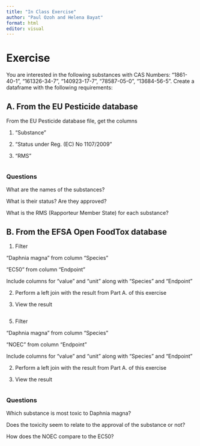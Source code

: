 ---
title: "In Class Exercise"
author: "Paul Ozoh and Helena Bayat"
format: html
editor: visual
---

# Exercise

You are interested in the following substances with CAS Numbers: "1861-40-1", "161326-34-7", "140923-17-7", "78587-05-0", "13684-56-5". Create a dataframe with the following requirements:

## A. From the EU Pesticide database

From the EU Pesticide database file, get the columns

1.  “Substance”

2.  “Status under Reg. (EC) No 1107/2009”

3.  “RMS”

```{r}

```

### Questions

What are the names of the substances?

What is their status? Are they approved?

What is the RMS (Rapporteur Member State) for each substance?

## B. From the EFSA Open FoodTox database

1.  Filter

“Daphnia magna” from column “Species”

“EC50” from column “Endpoint”

Include columns for “value” and “unit” along with "Species" and "Endpoint"

2.  Perform a left join with the result from Part A. of this exercise

3.  View the result

```{r}

```

5.  Filter

“Daphnia magna” from column “Species”

“NOEC” from column “Endpoint”

Include columns for “value” and “unit” along with "Species" and "Endpoint"

2.  Perform a left join with the result from Part A. of this exercise

3.  View the result

```{r}

```

### Questions

Which substance is most toxic to Daphnia magna?

Does the toxicity seem to relate to the approval of the substance or not?

How does the NOEC compare to the EC50?
